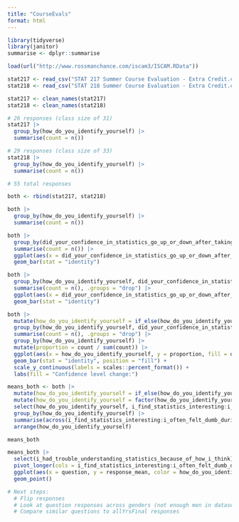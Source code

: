 ```yaml
---
title: "CourseEvals"
format: html
---
```


```r
library(tidyverse)
library(janitor)
summarise <- dplyr::summarise

load(url("http://www.rossmanchance.com/iscam3/ISCAM.RData"))

stat217 <- read_csv("STAT 217 Summer Course Evaluation - Extra Credit.csv")
stat218 <- read_csv("STAT 218 Summer Course Evaluation - Extra Credit.csv")
```

```r
stat217 <- clean_names(stat217)
stat218 <- clean_names(stat218)
```

```r
# 26 responses (class size of 31)
stat217 |>
  group_by(how_do_you_identify_yourself) |>
  summarise(count = n())
```

```r
# 29 responses (class size of 33)
stat218 |>
  group_by(how_do_you_identify_yourself) |>
  summarise(count = n())
```

```r
# 55 total responses

both <- rbind(stat217, stat218)

both |>
  group_by(how_do_you_identify_yourself) |>
  summarise(count = n())
```

```r
both |>
  group_by(did_your_confidence_in_statistics_go_up_or_down_after_taking_this_course) |>
  summarise(count = n()) |>
  ggplot(aes(x = did_your_confidence_in_statistics_go_up_or_down_after_taking_this_course, y = count)) +
  geom_bar(stat = "identity")

both |>
  group_by(how_do_you_identify_yourself, did_your_confidence_in_statistics_go_up_or_down_after_taking_this_course) |>
  summarise(count = n(), .groups = "drop") |>
  ggplot(aes(x = did_your_confidence_in_statistics_go_up_or_down_after_taking_this_course, y = count, fill = how_do_you_identify_yourself)) +
  geom_bar(stat = "identity")
```

```r
both |>
  mutate(how_do_you_identify_yourself = if_else(how_do_you_identify_yourself %in% c("Woman", "Man"), how_do_you_identify_yourself, "Other")) |>
  group_by(how_do_you_identify_yourself, did_your_confidence_in_statistics_go_up_or_down_after_taking_this_course) |>
  summarise(count = n(), .groups = "drop") |>
  group_by(how_do_you_identify_yourself) |>
  mutate(proportion = count / sum(count)) |>
  ggplot(aes(x = how_do_you_identify_yourself, y = proportion, fill = did_your_confidence_in_statistics_go_up_or_down_after_taking_this_course)) +
  geom_bar(stat = "identity", position = "fill") +
  scale_y_continuous(labels = scales::percent_format()) +
  labs(fill = "Confidence level change:")
```

```r
means_both <- both |>
  mutate(how_do_you_identify_yourself = if_else(how_do_you_identify_yourself %in% c("Woman", "Man"), how_do_you_identify_yourself, "Other")) |>
  mutate(how_do_you_identify_yourself = factor(how_do_you_identify_yourself, levels = c("Man", "Woman", "Other"))) |>
  select(how_do_you_identify_yourself, i_find_statistics_interesting:i_often_felt_dumb_during_this_class) |>
  group_by(how_do_you_identify_yourself) |>
  summarise(across(i_find_statistics_interesting:i_often_felt_dumb_during_this_class, ~ mean(.x))) |>
  arrange(how_do_you_identify_yourself)

means_both
```

```r
means_both |>
  select(i_had_trouble_understanding_statistics_because_of_how_i_think) |>
  pivot_longer(cols = i_find_statistics_interesting:i_often_felt_dumb_during_this_class, names_to = "question", values_to = "response_mean") |>
  ggplot(aes(x = question, y = response_mean, color = how_do_you_identify_yourself, group = how_do_you_identify_yourself)) +
  geom_point()
```



```r
# Next steps:
  # Flip responses
  # Look at question responses across genders (not enough men in dataset? - ask)
  # Compare similar questions to allYrsFinal responses
```

